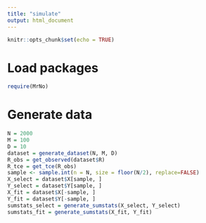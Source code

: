 ```yaml
---
title: "simulate"
output: html_document
---
```


```r
knitr::opts_chunk$set(echo = TRUE)
```

# Load packages
```r
require(MrNo)
```

# Generate data
```r
N = 2000
M = 100
D = 10
dataset = generate_dataset(N, M, D)
R_obs = get_observed(dataset$R)
R_tce = get_tce(R_obs)
sample <- sample.int(n = N, size = floor(N/2), replace=FALSE)
X_select = dataset$X[sample, ]
Y_select = dataset$Y[sample, ]
X_fit = dataset$X[-sample, ]
Y_fit = dataset$Y[-sample, ]
sumstats_select = generate_sumstats(X_select, Y_select)
sumstats_fit = generate_sumstats(X_fit, Y_fit)
```
